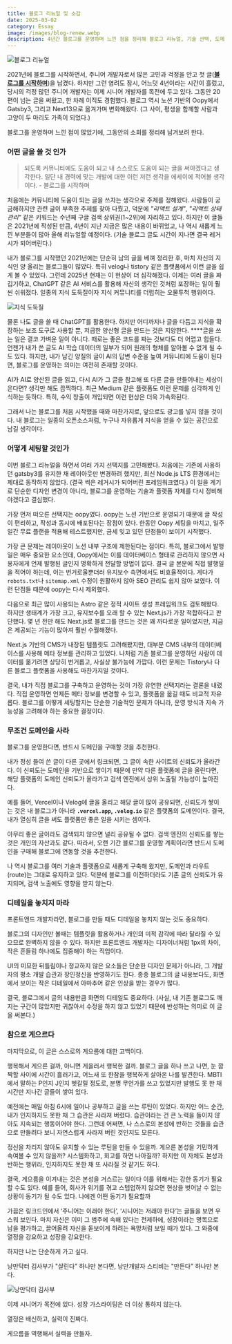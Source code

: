 ```yaml
---
title: 블로그 리뉴얼 및 소감
date: 2025-03-02
category: Essay
image: /images/blog-renew.webp
description: 4년간 블로그를 운영하며 느낀 점을 정리해 블로그 리뉴얼, 기술 선택, 도메인의 중요성, 글쓰기 철학, 그리고 게으름을 극복하는 고민을 담았다.
---
```


<Image
  src="/images/blog-renew.webp"
  alt="블로그 리뉴얼"
  width={500}
  height={500}
/>

2021년에 블로그를 시작하면서, 주니어 개발자로서 많은 고민과 걱정을 안고 첫 글([**블로그를 시작하며**](https://www.stevy.dev/reason-i-start-blog))을 남겼다. 하지만 그런 염려도 잠시, 어느덧 4년이라는 시간이 흘렀고, 당시의 걱정 많던 주니어 개발자는 이제 시니어 개발자를 목전에 두고 있다. 그동안 20편이 넘는 글을 써왔고, 한 차례 이직도 경험했다. 블로그 역시 노션 기반의 Oopy에서 Gatsby3, 그리고 Next13으로 옮겨가며 변화해왔다. (그 사이, 평생을 함께할 사람과 고양이 두 마리도 가족이 되었다.)

블로그를 운영하며 느낀 점이 많았기에, 그동안의 소회를 정리해 남겨보려 한다.

### 어떤 글을 쓸 것 인가

> 되도록 커뮤니티에도 도움이 되고 내 스스로도 도움이 되는 글을 써야겠다고 생각한다. 일단 내 경력에 맞는 개발에 대한 이런 저런 생각을 에세이에 적어볼 생각이다. - 블로그를 시작하며

처음에는 커뮤니티에 도움이 되는 글을 쓰자는 생각으로 주제를 정해왔다. 사람들이 궁금해하지만 관련 글이 부족한 주제를 찾아 다뤘고, 덕분에 _"리액트 설계"_, _"리액트 상태관리"_ 같은 키워드는 수년째 구글 검색 상위권(1~2위)에 자리하고 있다. 하지만 이 글들은 2021년에 작성된 만큼, 4년이 지난 지금은 많은 내용이 바뀌었고, 나 역시 새롭게 느낀 부분들이 많아 올해 리뉴얼할 예정이다. (기술 블로그 글도 시간이 지나면 결국 레거시가 되어버린다.)

내가 블로그를 시작했던 2021년에는 단순히 남의 글을 베껴 정리한 후, 마치 자신의 지식인 양 올리는 블로그들이 많았다. 특히 velog나 tistory 같은 플랫폼에서 이런 글을 쉽게 볼 수 있었다. 그런데 2025년 현재는 이 현상이 더 심각해졌다. 이제는 여러 글을 짜깁기하고, ChatGPT 같은 AI 서비스를 활용해 자신의 생각인 것처럼 포장하는 일이 훨씬 쉬워졌다. 일종의 지식 도둑질이자 지식 커뮤니티를 더럽히는 오물투척 행위이다.

<Image src="/images/theft.webp" alt="지식 도둑질" width={500} height={500} />

물론 나도 글을 쓸 때 ChatGPT를 활용한다. 하지만 어디까지나 글을 다듬고 지식을 확장하는 보조 도구로 사용할 뿐, 저급한 양산형 글을 만드는 것은 지양한다. \*\*\*\*글을 쓰는 일은 결코 가벼운 일이 아니다. 때로는 좋은 코드를 짜는 것보다도 더 어렵고 힘들다. 언젠가 내가 쓴 글도 AI 학습 데이터의 일부가 되어 원래의 형체를 알아볼 수 없게 될 수도 있다. 하지만, 내가 남긴 양질의 글이 AI의 답변 수준을 높여 커뮤니티에 도움이 된다면, 블로그를 운영하는 의미는 여전히 존재할 것이다.

AI가 AI로 양산된 글을 읽고, 다시 AI가 그 글을 참고해 또 다른 글을 만들어내는 세상이 온다면? 생각만 해도 끔찍하다. 최근 Medium 같은 플랫폼도 이런 문제를 심각하게 인식하는 듯하다. 특히, 수익 창출이 개입되면 이런 현상은 더욱 가속화된다.

그래서 나는 블로그를 처음 시작했을 때와 마찬가지로, 앞으로도 광고를 넣지 않을 것이다. 내 블로그는 일종의 오픈소스처럼, 누구나 자유롭게 지식을 얻을 수 있는 공간으로 남길 생각이다.

### 어떻게 세팅할 것인가

이번 블로그 리뉴얼을 하면서 여러 가지 선택지를 고민해봤다. 처음에는 기존에 사용하던 gatsby3를 유지한 채 레이아웃만 변경하려 했지만, 최신 Node.js LTS 환경에서는 제대로 동작하지 않았다. (결국 썩은 레거시가 되어버린 프레임워크였다.) 이 일을 계기로 단순한 디자인 변경이 아니라, 블로그를 운영하는 기술과 플랫폼 자체를 다시 정비해야겠다고 결심했다.

가장 먼저 떠오른 선택지는 oopy였다. oopy는 노션 기반으로 운영되기 때문에 글 작성이 편리하고, 작성과 동시에 배포된다는 장점이 있다. 한동안 Oopy 세팅을 마치고, 일주일간 무료 플랜을 적용해 테스트했지만, 금세 잊고 있던 단점들이 보이기 시작했다.

가장 큰 문제는 레이아웃이 노션 내부 구조에 제한된다는 점이다. 특히, 블로그에서 발행일은 매우 중요한 요소인데, Oopy에서는 이를 데이터베이스 형태로 관리하지 않으면 사용자에게 언제 발행된 글인지 명확하게 전달할 방법이 없다. 결국 글 본문에 직접 발행일을 적어야 하는데, 이는 번거로울뿐더러 유지보수 측면에서도 비효율적이다. 게다가 `robots.txt`나 `sitemap.xml` 수정이 원활하지 않아 SEO 관리도 쉽지 않아 보였다. 이런 단점들 때문에 oopy는 다시 제외했다.

다음으로 최근 많이 사용되는 Astro 같은 정적 사이트 생성 프레임워크도 검토해봤다. 하지만 생태계가 가장 크고, 유지보수를 오래 할 수 있는 Next.js가 가장 적합하다고 판단했다. 몇 년 전만 해도 Next.js로 블로그를 만드는 것은 꽤 까다로운 일이었지만, 지금은 제공되는 기능이 많아져 훨씬 수월해졌다.

Next.js 기반의 CMS가 내장된 템플릿도 고려해봤지만, 대부분 CMS 내부의 데이터베이스를 사용해 메타 정보를 관리하고 있었다. 나처럼 기존 블로그를 운영하던 사람이 데이터를 옮기려면 상당히 번거롭고, 사실상 불가능에 가깝다. 이런 문제는 Tistory나 다른 블로그 플랫폼을 사용해도 마찬가지일 것이다.

결국, 내가 직접 블로그를 구축하고 운영하는 것이 가장 유연한 선택지라는 결론을 내렸다. 직접 운영하면 언제든 메타 정보를 변경할 수 있고, 플랫폼을 옮길 때도 비교적 자유롭다. 블로그를 어떻게 세팅할지는 단순한 기술적인 문제가 아니라, 운영 방식과 지속 가능성을 고려해야 하는 중요한 결정이다.

### 무조건 도메인을 사라

블로그를 운영한다면, 반드시 도메인을 구매할 것을 추천한다.

내가 정성 들여 쓴 글이 다른 곳에서 링크되면, 그 글이 속한 사이트의 신뢰도가 올라간다. 이 신뢰도는 도메인을 기반으로 쌓이기 때문에 만약 다른 플랫폼에 글을 올린다면, 해당 플랫폼의 도메인 신뢰도가 올라가고 검색 엔진에서 상위 노출될 가능성이 높아진다.

예를 들어, Vercel이나 Velog에 글을 올리고 해당 글이 많이 공유되면, 신뢰도가 쌓이는 것은 내 블로그가 아니라 **`.vercel.app`, `.velog.io`** 같은 플랫폼의 도메인이다. 결국, 내가 열심히 글을 써도 플랫폼만 좋은 일을 시키는 셈이다.

아무리 좋은 글이라도 검색되지 않으면 널리 공유될 수 없다. 검색 엔진의 신뢰도를 쌓는 것은 개인의 자산과도 같다. 따라서, 오랜 기간 블로그를 운영할 계획이라면 반드시 도메인을 구매해 블로그에 연동할 것을 추천한다.

나 역시 블로그를 여러 기술과 플랫폼으로 새롭게 구축해 왔지만, 도메인과 라우트(route)는 그대로 유지하고 있다. 덕분에 블로그를 이전하더라도 기존 글의 신뢰도가 유지되며, 검색 노출에도 영향을 받지 않는다.

### 디테일을 놓치지 마라

프론트엔드 개발자라면, 블로그를 만들 때도 디테일을 놓치지 않는 것도 중요하다.

블로그의 디자인만 볼때는 템플릿을 활용하거나 개인의 미적 감각에 따라 달라질 수 있으므로 완벽하지 않을 수 있다. 하지만 프론트엔드 개발자는 디자이너처럼 1px의 차이, 작은 흔들림 하나에도 집중해야 하는 직업이다.

UI의 미묘한 뒤틀림이나 정교하지 않은 요소들은 단순한 디자인 문제가 아니라, 그 개발자의 평소 개발 습관과 장인정신을 반영하기도 한다. 종종 블로그의 글 내용보다도, 화면에서 보이는 작은 디테일에서 아마추어 같은 인상을 받는 경우가 많다.

결국, 블로그에서 글의 내용만큼 화면의 디테일도 중요하다. (사실, 내 기존 블로그도 깨지는 구간이 많았지만 귀찮아서 수정을 하지 않고 있었기 때문에 반성하는 의미로 이 글을 써본다.)

### 참으로 게으르다

마지막으로, 이 글은 스스로의 게으름에 대한 고백이다.

행복해서 게으른 걸까, 아니면 게을러서 행복한 걸까. 블로그 글을 하나 쓰고 나면, 눈 깜짝할 사이에 시간이 흘러가고, 어느새 또 한참을 행복하게 살아온 나를 발견한다. MBTI에서 말하는 P인지 J인지 헷갈릴 정도로, 분명 무언가를 쓰고 있었지만 발행도 못 한 채 시간만 지나간 글들이 쌓여 있다.

예전에는 매일 아침 6시에 일어나 공부하고 글을 쓰는 루틴이 있었다. 하지만 어느 순간, 내가 인지하지도 못한 채 그 습관은 사라져 버렸다. 습관이라는 건 큰 노력을 들이지 않아도 지속되는 행동이어야 한다. 그런데 어쩌면, 나 스스로의 본성에 반하는 것들을 습관으로 만들려다 보니 자연스럽게 사라져 버린 것인지도 모른다.

정신을 차리지 않아도 유지할 수 있는 루틴을 만들 수 있을까. 게으른 본성을 기민하게 속여볼 수 있지 않을까? 시스템화하고, 회고를 하면 나아질까? 하지만 이 자체도 본성과 반하는 행위라, 인지하지도 못한 채 또 사라질 것 같기도 하다.

결국, 게으름을 이겨내는 것은 본성을 거스르는 일이다 이를 위해서는 강한 동기가 필요할 수도 있다. 예를 들어, 회사가 위기를 겪고 스텝업하지 않으면 현상을 벗어날 수 없는 상황이 동기가 될 수도 있다. 나에겐 어떤 동기가 필요할까

가끔은 링크드인에서 ‘주니어는 이래야 한다’, ‘시니어는 저래야 한다’는 글들을 보면 우스워 보인다. 마치 자신은 이미 그 범주에 속해 있다는 전제하에, 성장이라는 명목으로 남을 평가하고, 끌어올려 자신을 돋보이게 하려는 욕망처럼 보일 때가 있다. 그 와중에 열정을 강요하고 성장을 강요한다.

하지만 나는 단순하게 가고 싶다.

낭만닥터 김사부가 "살린다" 하나만 본다면, 낭만개발자 스티비는 "만든다" 하나만 본다.

<Image
  src="/images/kimsabu.jpg"
  alt="낭만닥터 김사부"
  width={500}
  height={500}
/>

이제 시니어가 목전에 있다. 성장 가스라이팅은 더 이상 통하지 않는다.

열정은 배신하고, 실력이 진짜다.

게으름을 역행해서 실력을 만들자.

